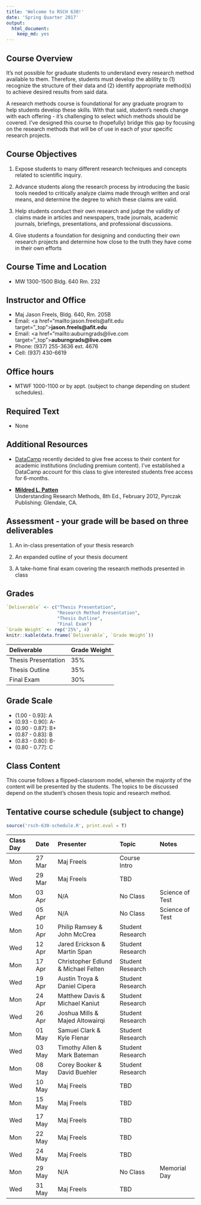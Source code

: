 ```yaml
---
title: 'Welcome to RSCH 630!'
date: 'Spring Quarter 2017'
output: 
  html_document:
    keep_md: yes
---
```


## Course Overview

It's not possible for graduate students to understand every research method available to them.  Therefore, students must develop the ablility to (1) recognize the structure of their data and (2) identify appropriate method(s) to achieve desired results from said data.

A research methods course is foundational for any graduate program to help students develop these skills. With that said, student's needs change with each offering - it's challenging to select which methods should be covered.  I've designed this course to (hopefully) bridge this gap by focusing on the research methods that will be of use in each of your specific research projects.

## Course Objectives

1. Expose students to many different research techniques and concepts related to scientific inquiry. 

2. Advance students along the research process by introducing the basic tools needed to critically analyze claims made through written and oral means, and determine the degree to which these claims are valid.

3. Help students conduct their own research and judge the validity of claims made in articles and newspapers, trade journals, academic journals, briefings, presentations, and professional discussions.

4. Give students a foundation for designing and conducting their own research projects and determine how close to the truth they have come in their own efforts 

## Course Time and Location

- MW 1300-1500 Bldg. 640 Rm. 232

## Instructor and Office

- Maj Jason Freels, Bldg. 640, Rm. 205B
- Email: <a href="mailto:jason.freels@afit.edu target="_top"><b>jason.freels@afit.edu</b></a>
- Email: <a href="mailto:auburngrads@live.com target="_top"><b>auburngrads@live.com</b></a>
- Phone: (937) 255-3636 ext. 4676
- Cell:  (937) 430-6619

## Office hours

- MTWF 1000-1100 or by appt. (subject to change depending on student schedules).

## Required Text

- None

## Additional Resources

- [DataCamp](https://www.datacamp.com/) recently decided to give free access to their content for academic institutions (including premium content).  I've established a DataCamp account for this class to give interested students free access for 6-months.   
	 
- [__Mildred L. Patten__](http://www.amazon.com/Understanding-Research-Methods-Overview-Essentials/dp/1936523000)<br/>Understanding Research Methods, 8th Ed., February 2012, Pyrczak Publishing:  Glendale, CA.

## Assessment -  your grade will be based on three deliverables

1. An in-class presentation of your thesis research

2. An expanded outline of your thesis document

3. A take-home final exam covering the research methods presented in class

## Grades

```r
`Deliverable` <- c("Thesis Presentation",
                   "Research Method Presentation",
                   "Thesis Outline", 
                   "Final Exam")
`Grade Weight` <- rep('25%', 4)
knitr::kable(data.frame(`Deliverable`, `Grade Weight`))
```

|Deliverable                  |Grade Weight |
|:----------------------------|:------------|
|Thesis Presentation          |35%          |
|Thesis Outline               |35%          |
|Final Exam                   |30%          |

## Grade Scale

- (1.00 - 0.93]: A
- (0.93 - 0.90]: A-
- (0.90 - 0.87]: B+
- (0.87 - 0.83]: B
- (0.83 - 0.80]: B-
- (0.80 - 0.77]: C

## Class Content

This course follows a flipped-classroom model, wherein the majority of the content will be presented by the students.  The topics to be discussed depend on the student's chosen thesis topic and research method.

## Tentative course schedule (subject to change)

```r
source('rsch-630-schedule.R', print.eval = T)
```

Class Day   Date     Presenter                             Topic              Notes 
----------  -------  ------------------------------------  -----------------  ------
Mon         27 Mar   Maj Freels                            Course Intro                      
Wed         29 Mar   Maj Freels                            TBD                      
Mon         03 Apr   N/A                                   No Class           Science of Test      
Wed         05 Apr   N/A                                   No Class           Science of Test      
Mon         10 Apr   Philip Ramsey & John McCrea           Student Research         
Wed         12 Apr   Jared Erickson & Martin Span          Student Research         
Mon         17 Apr   Christopher Edlund & Michael Felten   Student Research         
Wed         19 Apr   Austin Troya & Daniel Cipera          Student Research         
Mon         24 Apr   Matthew Davis & Michael Kaniut        Student Research         
Wed         26 Apr   Joshua Mills & Majed Altowairqi       Student Research         
Mon         01 May   Samuel Clark & Kyle Flenar            Student Research         
Wed         03 May   Timothy Allen & Mark Bateman          Student Research         
Mon         08 May   Corey Booker & David Buehler          Student Research         
Wed         10 May   Maj Freels                            TBD                      
Mon         15 May   Maj Freels                            TBD                      
Wed         17 May   Maj Freels                            TBD                      
Mon         22 May   Maj Freels                            TBD                      
Wed         24 May   Maj Freels                            TBD                      
Mon         29 May   N/A                                   No Class           Memorial Day
Wed         31 May   Maj Freels                            TBD             
